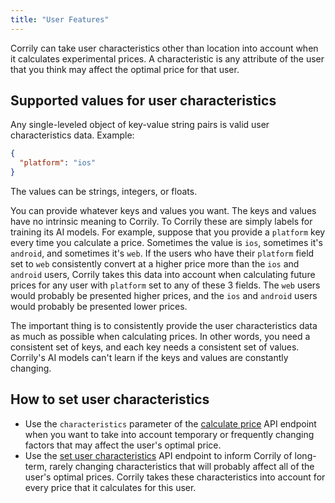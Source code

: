 ```yaml
---
title: "User Features"
---
```


Corrily can take user characteristics other than location into account when it calculates experimental prices. A characteristic is any attribute of the user that you think may affect the optimal price for that user.

## Supported values for user characteristics

Any single-leveled object of key-value string pairs is valid user characteristics data. Example:

```json
{
  "platform": "ios"
}
```

The values can be strings, integers, or floats.

You can provide whatever keys and values you want. The keys and values have no intrinsic meaning to Corrily. To Corrily these are simply labels for training its AI models. For example, suppose that you provide a `platform` key every time you calculate a price. Sometimes the value is `ios`, sometimes it's `android`, and sometimes it's `web`. If the users who have their `platform` field set to `web` consistently convert at a higher price more than the `ios` and `android` users, Corrily takes this data into account when calculating future prices for any user with `platform` set to any of these 3 fields. The `web` users would probably be presented higher prices, and the `ios` and `android` users would probably be presented lower prices.

The important thing is to consistently provide the user characteristics data as much as possible when calculating prices. In other words, you need a consistent set of keys, and each key needs a consistent set of values. Corrily's AI models can't learn if the keys and values are constantly changing.

## How to set user characteristics

- Use the `characteristics` parameter of the [calculate price](../api-reference/calculate-price) API endpoint when you want to take into account temporary or frequently changing factors that may affect the user's optimal price.
- Use the [set user characteristics](../api-reference/set-user-characteristics) API endpoint to inform Corrily of long-term, rarely changing characteristics that will probably affect all of the user's optimal prices. Corrily takes these characteristics into account for every price that it calculates for this user.
